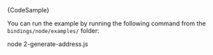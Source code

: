 
<CodeBlock className="language-typescript">
  {CodeSample}
</CodeBlock>

You can run the example by running the following command from the `bindings/node/examples/` folder:

<CodeBlock className="language-bash">
    node 2-generate-address.js
</CodeBlock>
